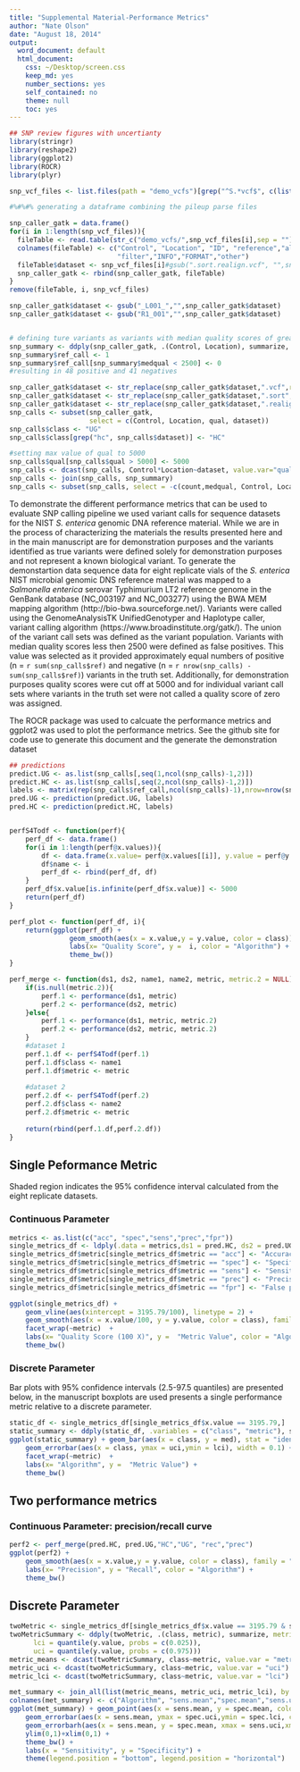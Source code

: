 ```yaml
---
title: "Supplemental Material-Performance Metrics"
author: "Nate Olson"
date: "August 18, 2014"
output:
  word_document: default
  html_document:
    css: ~/Desktop/screen.css
    keep_md: yes
    number_sections: yes
    self_contained: no
    theme: null
    toc: yes
---
```


```r
## SNP review figures with uncertianty
library(stringr)
library(reshape2)
library(ggplot2)
library(ROCR)
library(plyr)
```

```r
snp_vcf_files <- list.files(path = "demo_vcfs")[grep("^S.*vcf$", c(list.files(path = "demo_vcfs")), value = F)]

#%#%#% generating a dataframe combining the pileup parse files

snp_caller_gatk = data.frame()
for(i in 1:length(snp_vcf_files)){
  fileTable <- read.table(str_c("demo_vcfs/",snp_vcf_files[i],sep = ""), header = F, sep = "\t")
  colnames(fileTable) <- c("Control", "Location", "ID", "reference","alternative","qual", 
                           "filter","INFO","FORMAT","other")
  fileTable$dataset <- snp_vcf_files[i]#gsub(".sort.realign.vcf", "",snp_vcf_files[i])
  snp_caller_gatk <- rbind(snp_caller_gatk, fileTable)
}
remove(fileTable, i, snp_vcf_files)

snp_caller_gatk$dataset <- gsub("_L001_","",snp_caller_gatk$dataset)
snp_caller_gatk$dataset <- gsub("R1_001","",snp_caller_gatk$dataset)


# defining ture variants as variants with median quality scores of greater than 2000
snp_summary <- ddply(snp_caller_gatk, .(Control, Location), summarize, count = length(dataset), medqual = median(qual))
snp_summary$ref_call <- 1
snp_summary$ref_call[snp_summary$medqual < 2500] <- 0
#resulting in 48 positive and 41 negatives

snp_caller_gatk$dataset <- str_replace(snp_caller_gatk$dataset,".vcf",replacement="")
snp_caller_gatk$dataset <- str_replace(snp_caller_gatk$dataset,".sort",replacement="")
snp_caller_gatk$dataset <- str_replace(snp_caller_gatk$dataset,".realign",replacement="")
snp_calls <- subset(snp_caller_gatk, 
                    select = c(Control, Location, qual, dataset))
snp_calls$class <- "UG"
snp_calls$class[grep("hc", snp_calls$dataset)] <- "HC"

#setting max value of qual to 5000
snp_calls$qual[snp_calls$qual > 5000] <- 5000
snp_calls <- dcast(snp_calls, Control*Location~dataset, value.var="qual", fill=0)
snp_calls <- join(snp_calls, snp_summary)
snp_calls <- subset(snp_calls, select = -c(count,medqual, Control, Location))

```

To demonstrate the different performance metrics that can be used to evaluate SNP calling pipeline we used variant calls for sequence datasets for the NIST *S. enterica* genomic DNA reference material.  While we are in the process of characterizing the materials the results presented here and in the main manuscript are for demonstration purposes and the variants identified as true variants were defined solely for demonstration purposes and not represent a known biological variant.  To generate the demonstartion data sequence data for eight replicate vials of the *S. enterica* NIST microbial genomic DNS reference material was mapped to a *Salmonella enterica* serovar Typhimurium LT2 reference genome in the GenBank database (NC_003197 and NC_003277) using the BWA MEM mapping algorithm (http://bio-bwa.sourceforge.net/).  Variants were called using the GenomeAnalysisTK UnifiedGenotyper and Haplotype caller, variant calling algorithm (https://www.broadinstitute.org/gatk/).  The union of the variant call sets was defined as the variant population.  Variants with median quality scores less then 2500 were defined as false positives.  This value was selected as it provided approximately equal numbers of positive (n = `r sum(snp_calls$ref)` and negative (n = `r nrow(snp_calls) - sum(snp_calls$ref)`) variants in the truth set.  Additionally, for demonstration purposes quality scores were cut off at 5000 and for individual variant call sets where variants in the truth set were not called a quality score of zero was assigned.

The ROCR package was used to calcuate the performance metrics and ggplot2 was used to plot the performance metrics.  See the github site for code use to generate this document and the generate the demonstration dataset

```r
## predictions 
predict.UG <- as.list(snp_calls[,seq(1,ncol(snp_calls)-1,2)])
predict.HC <- as.list(snp_calls[,seq(2,ncol(snp_calls)-1,2)])
labels <- matrix(rep(snp_calls$ref_call,ncol(snp_calls)-1),nrow=nrow(snp_calls),ncol=(ncol(snp_calls)-1)/2,byrow=F)
pred.UG <- prediction(predict.UG, labels)
pred.HC <- prediction(predict.HC, labels)


perfS4Todf <- function(perf){
    perf_df <- data.frame()
    for(i in 1:length(perf@x.values)){
        df <- data.frame(x.value= perf@x.values[[i]], y.value = perf@y.values[[i]]) 
        df$name <- i
        perf_df <- rbind(perf_df, df)
    }
    perf_df$x.value[is.infinite(perf_df$x.value)] <- 5000
    return(perf_df)
}

perf_plot <- function(perf_df, i){ 
    return(ggplot(perf_df) + 
               geom_smooth(aes(x = x.value,y = y.value, color = class)) +
               labs(x= "Quality Score", y =  i, color = "Algorithm") + 
               theme_bw())
}

perf_merge <- function(ds1, ds2, name1, name2, metric, metric.2 = NULL){
    if(is.null(metric.2)){
        perf.1 <- performance(ds1, metric)
        perf.2 <- performance(ds2, metric) 
    }else{
        perf.1 <- performance(ds1, metric, metric.2)
        perf.2 <- performance(ds2, metric, metric.2)
    }
    #dataset 1
    perf.1.df <- perfS4Todf(perf.1)
    perf.1.df$class <- name1
    perf.1.df$metric <- metric
    
    #dataset 2
    perf.2.df <- perfS4Todf(perf.2)
    perf.2.df$class <- name2
    perf.2.df$metric <- metric
    
    return(rbind(perf.1.df,perf.2.df))  
}
```


## Single Peformance Metric
Shaded region indicates the 95% confidence interval calculated from the eight replicate datasets.

### Continuous Parameter
```r
metrics <- as.list(c("acc", "spec","sens","prec","fpr"))
single_metrics_df <- ldply(.data = metrics,ds1 = pred.HC, ds2 = pred.UG,name1 = "Haplotype\nCaller", name2 = "Unified\nGenotyper",.fun = perf_merge)
single_metrics_df$metric[single_metrics_df$metric == "acc"] <- "Accuracy"
single_metrics_df$metric[single_metrics_df$metric == "spec"] <- "Specificity"
single_metrics_df$metric[single_metrics_df$metric == "sens"] <- "Sensitivity"
single_metrics_df$metric[single_metrics_df$metric == "prec"] <- "Precision"
single_metrics_df$metric[single_metrics_df$metric == "fpr"] <- "False positive rate"

ggplot(single_metrics_df) + 
    geom_vline(aes(xintercept = 3195.79/100), linetype = 2) + 
    geom_smooth(aes(x = x.value/100, y = y.value, color = class), family = "binomial") + 
    facet_wrap(~metric)  +
    labs(x= "Quality Score (100 X)", y =  "Metric Value", color = "Algorithm") + 
    theme_bw()
```

### Discrete Parameter
Bar plots with 95% confidence intervals (2.5-97.5 quantiles) are presented below, in the manuscript boxplots are used presents a single performance metric relative to a discrete parameter.
```r
static_df <- single_metrics_df[single_metrics_df$x.value == 3195.79,]
static_summary <- ddply(static_df, .variables = c("class", "metric"), summarize, med = median(y.value), uci = quantile(y.value, 0.975), lci = quantile(y.value, 0.025))
ggplot(static_summary) + geom_bar(aes(x = class, y = med), stat = "identity", fill = "grey" ) + 
    geom_errorbar(aes(x = class, ymax = uci,ymin = lci), width = 0.1) +
    facet_wrap(~metric)  +
    labs(x= "Algorithm", y =  "Metric Value") + 
    theme_bw()
```

## Two performance metrics
### Continuous Parameter: precision/recall curve 
```r
perf2 <- perf_merge(pred.HC, pred.UG,"HC","UG", "rec","prec")
ggplot(perf2) + 
    geom_smooth(aes(x = x.value,y = y.value, color = class), family = "binomial") +
    labs(x= "Precision", y = "Recall", color = "Algorithm") + 
    theme_bw()
```

## Discrete Parameter
```r
twoMetric <- single_metrics_df[single_metrics_df$x.value == 3195.79 & single_metrics_df$metric %in% c("Specificity", "Sensitivity"),]
twoMetricSummary <- ddply(twoMetric, .(class, metric), summarize, metric_mean = mean(y.value), 
      lci = quantile(y.value, probs = c(0.025)),
      uci = quantile(y.value, probs = c(0.975)))
metric_means <- dcast(twoMetricSummary, class~metric, value.var = "metric_mean")
metric_uci <- dcast(twoMetricSummary, class~metric, value.var = "uci")
metric_lci <- dcast(twoMetricSummary, class~metric, value.var = "lci")

met_summary <- join_all(list(metric_means, metric_uci, metric_lci), by = "class")
colnames(met_summary) <- c("Algorithm", "sens.mean","spec.mean","sens.uci", "spec.uci","sens.lci", "spec.lci")
ggplot(met_summary) + geom_point(aes(x = sens.mean, y = spec.mean, color = Algorithm, shape = Algorithm), size = 4) +
    geom_errorbar(aes(x = sens.mean, ymax = spec.uci,ymin = spec.lci, color = Algorithm), width = 0) +
    geom_errorbarh(aes(x = sens.mean, y = spec.mean, xmax = sens.uci,xmin = sens.lci, color = Algorithm), height = 0) +
    ylim(0,1)+xlim(0,1) +
    theme_bw() +
    labs(x = "Sensitivity", y = "Specificity") +
    theme(legend.position = "bottom", legend.position = "horizontal")
```

